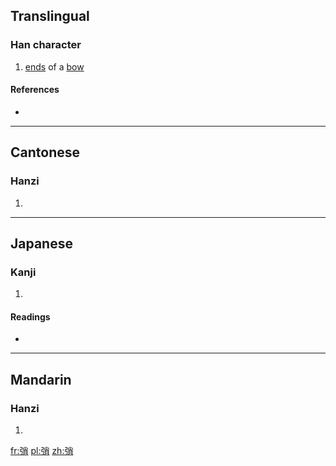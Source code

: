 ==Translingual==

===Han character===
{{Han char|rn=57|rad=弓|as=07|sn=10|four=1922<sub>7</sub>|canj=弓火月 (NFB)|ids=⿰[[弓]][[肖]]}}

# [[end]]s of a [[bow]]

====References====
* {{Han ref|kx=0358.220|dkj=09789|dj=0675.140|hdz=20996.100|uh=5F30|ud=24368|bh=D17A|bd=53626}}

----

==Cantonese==

===Hanzi===
{{yue-hanzi|jyut=[[saau1]]|y=saau1}}

# {{defn|lang=yue|sort=弓07}}

----

==Japanese==

===Kanji===
{{ja-kanji|grade=|rs=弓07}}

# {{defn|lang=ja|sort=弓07}}

====Readings====
* {{ja-readings|on=[[そう]] (sō), [[しょう]] (shō)|kun=[[ゆはず]] (yuhazu)}}

----

==Mandarin==

===Hanzi===
{{cmn-hanzi|pin=[[shāo]] ([[shao1]])|wg=shao<sup>1</sup>}}

# {{defn|lang=cmn|sort=弓07}}

[[fr:弰]]
[[pl:弰]]
[[zh:弰]]